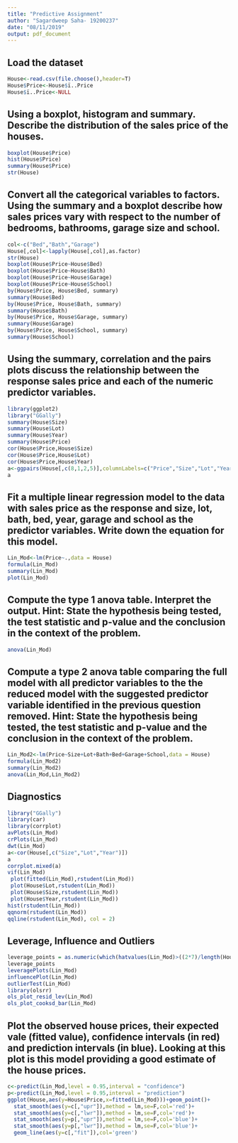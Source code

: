 ---
title: "Predictive Assignment"
author: "Sagardweep Saha- 19200237"
date: "08/11/2019"
output: pdf_document
---
## Load the dataset
```{r read}
House<-read.csv(file.choose(),header=T)
House$Price<-House$ï..Price
House$ï..Price<-NULL
```

## Using a boxplot, histogram and summary. Describe the distribution of the sales price of the houses.
```{r Exploratory Data Analysis}
boxplot(House$Price)
hist(House$Price)
summary(House$Price)
str(House)
```
## Convert all the categorical variables to factors. Using the summary and a boxplot describe how sales prices vary with respect to the number of bedrooms, bathrooms, garage size and school.
```{r EDA}
col<-c("Bed","Bath","Garage")
House[,col]<-lapply(House[,col],as.factor)
str(House)
boxplot(House$Price~House$Bed)
boxplot(House$Price~House$Bath)
boxplot(House$Price~House$Garage)
boxplot(House$Price~House$School)
by(House$Price, House$Bed, summary)
summary(House$Bed)
by(House$Price, House$Bath, summary)
summary(House$Bath)
by(House$Price, House$Garage, summary)
summary(House$Garage)
by(House$Price, House$School, summary)
summary(House$School)
```

## Using the summary, correlation and the pairs plots discuss the relationship between the response sales price and each of the numeric predictor variables.
```{r relationship}
library(ggplot2)
library("GGally")
summary(House$Size)
summary(House$Lot)
summary(House$Year)
summary(House$Price)
cor(House$Price,House$Size)
cor(House$Price,House$Lot)
cor(House$Price,House$Year)
a<-ggpairs(House[,c(8,1,2,5)],columnLabels=c("Price","Size","Lot","Year"))
a
```

## Fit a multiple linear regression model to the data with sales price as the response and size, lot, bath, bed, year, garage and school as the predictor variables. Write down the equation for this model.
```{r Regression Model}
Lin_Mod<-lm(Price~.,data = House)
formula(Lin_Mod)
summary(Lin_Mod)
plot(Lin_Mod)
```

## Compute the type 1 anova table. Interpret the output. Hint: State the hypothesis being tested, the test statistic and p-value and the conclusion in the context of the problem.
```{r ANOVA}
anova(Lin_Mod)
```

## Compute a type 2 anova table comparing the full model with all predictor variables to the the reduced model with the suggested predictor variable identified in the previous question removed. Hint: State the hypothesis being tested, the test statistic and p-value and the conclusion in the context of the problem.
```{r anova2}
Lin_Mod2<-lm(Price~Size+Lot+Bath+Bed+Garage+School,data = House)
formula(Lin_Mod2)
summary(Lin_Mod2)
anova(Lin_Mod,Lin_Mod2)
```

## Diagnostics
```{r diagnostics}
library("GGally")
library(car)
library(corrplot)
avPlots(Lin_Mod)
crPlots(Lin_Mod)
dwt(Lin_Mod)
a<-cor(House[,c("Size","Lot","Year")])
a
corrplot.mixed(a)
vif(Lin_Mod)
 plot(fitted(Lin_Mod),rstudent(Lin_Mod))
 plot(House$Lot,rstudent(Lin_Mod))
 plot(House$Size,rstudent(Lin_Mod))
 plot(House$Year,rstudent(Lin_Mod))
hist(rstudent(Lin_Mod))
qqnorm(rstudent(Lin_Mod))
qqline(rstudent(Lin_Mod), col = 2)
```

## Leverage, Influence and Outliers
```{r LIO}
leverage_points = as.numeric(which(hatvalues(Lin_Mod)>((2*7)/length(House$Price))))
leverage_points
leveragePlots(Lin_Mod)
influencePlot(Lin_Mod)
outlierTest(Lin_Mod)
library(olsrr)
ols_plot_resid_lev(Lin_Mod)
ols_plot_cooksd_bar(Lin_Mod)
```

## Plot the observed house prices, their expected vale (fitted value), confidence intervals (in red) and prediction intervals (in blue). Looking at this plot is this model providing a good estimate of the house prices.
```{r CI and PI Plot}
c<-predict(Lin_Mod,level = 0.95,interval = "confidence")
p<-predict(Lin_Mod,level = 0.95,interval = "prediction")
ggplot(House,aes(y=House$Price,x=fitted(Lin_Mod)))+geom_point()+
  stat_smooth(aes(y=c[,"upr"]),method = lm,se=F,col='red')+
  stat_smooth(aes(y=c[,"lwr"]),method = lm,se=F,col='red')+
  stat_smooth(aes(y=p[,"upr"]),method = lm,se=F,col='blue')+
  stat_smooth(aes(y=p[,"lwr"]),method = lm,se=F,col='blue')+
  geom_line(aes(y=c[,"fit"]),col='green')
  
```
